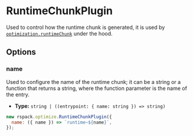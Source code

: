 # RuntimeChunkPlugin

Used to control how the runtime chunk is generated, it is used by [`optimization.runtimeChunk`](/config/optimization#optimizationruntimechunk) under the hood.

## Options

### name

Used to configure the name of the runtime chunk; it can be a string or a function that returns a string, where the function parameter is the name of the entry.

- **Type:** `string | ((entrypoint: { name: string }) => string)`

```js
new rspack.optimize.RuntimeChunkPlugin({
  name: ({ name }) => `runtime~${name}`,
});
```
